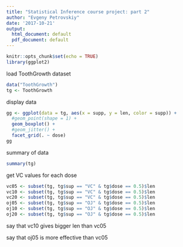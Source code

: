 ```yaml
---
title: "Statistical Inference course project: part 2"
author: "Evgeny Petrovskiy"
date: '2017-10-21'
output:
  html_document: default
  pdf_document: default
---
```


```r
knitr::opts_chunk$set(echo = TRUE)
library(ggplot2)
```

load ToothGrowth dataset
```r
data("ToothGrowth")
tg <- ToothGrowth
```

display data 
```r
gg <- ggplot(data = tg, aes(x = supp, y = len, color = supp)) +
  #geom_point(shape = 1) + 
  geom_boxplot() +
  #geom_jitter() +
  facet_grid(. ~ dose)
gg
```

summary of data
```r
summary(tg)
```

get VC values for each dose
```r
vc05 <- subset(tg, tg$sup == "VC" & tg$dose == 0.5)$len
vc10 <- subset(tg, tg$sup == "VC" & tg$dose == 0.5)$len
vc20 <- subset(tg, tg$sup == "VC" & tg$dose == 0.5)$len
oj05 <- subset(tg, tg$sup == "OJ" & tg$dose == 0.5)$len
oj10 <- subset(tg, tg$sup == "OJ" & tg$dose == 0.5)$len
oj20 <- subset(tg, tg$sup == "OJ" & tg$dose == 0.5)$len

```

say that vc10 gives bigger len than vc05

say that oj05 is more effective than vc05
